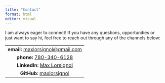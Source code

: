 ```yaml
---
title: "Contact"
format: html
editor: visual
---
```


I am always eager to connect! If you have any questions, opportunities or just want to say hi, feel free to reach out through any of the channels below:

+:----------------------------------------------------------------------------------:+
| **email:** [maxlorsignol\@gmail.com](mailto:maxlorsignol@gmail.com)                |
+------------------------------------------------------------------------------------+
| **phone:** [780-340-6128](tel:+17803406128)                                        |
+------------------------------------------------------------------------------------+
| **LinkedIn:** [Max Lorsignol](https://www.linkedin.com/in/max-lorsignol-bb854595/) |
+------------------------------------------------------------------------------------+
| **GitHub:** [maxlorsignol](https://github.com/maxlorsignol)                        |
+------------------------------------------------------------------------------------+

